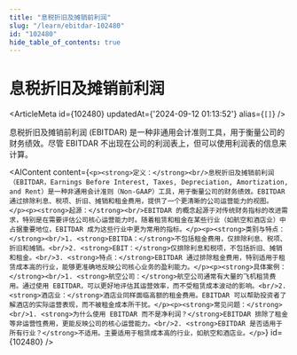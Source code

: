 ```yaml
---
title: "息税折旧及摊销前利润"
slug: "/learn/ebitdar-102480"
id: "102480"
hide_table_of_contents: true
---
```



# 息税折旧及摊销前利润

<ArticleMeta id={102480} updatedAt={'2024-09-12 01:13:52'} alias={`[]`} />
<div className='border-solid border-b border-t-0 my-4 border-[var(--ifm-color-gray-300)]' />

息税折旧及摊销前利润 (EBITDAR) 是一种非通用会计准则工具，用于衡量公司的财务绩效。尽管 EBITDAR 不出现在公司的利润表上，但可以使用利润表的信息来计算。

<AIContent content={`<p><strong>定义：</strong><br/>息税折旧及摊销前利润（EBITDAR，Earnings Before Interest, Taxes, Depreciation, Amortization, and Rent）是一种非通用会计准则（Non-GAAP）工具，用于衡量公司的财务绩效。EBITDAR 通过排除利息、税项、折旧、摊销和租金费用，提供了一个更清晰的公司运营能力的视图。</p><p><strong>起源：</strong><br/>EBITDAR 的概念起源于对传统财务指标的改进需求，特别是在需要评估公司核心运营能力时。随着租赁和租金在某些行业（如航空和酒店业）中占据重要地位，EBITDAR 成为这些行业中更为常用的指标。</p><p><strong>类别与特点：</strong><br/>1. <strong>EBITDA：</strong>不包括租金费用，仅排除利息、税项、折旧和摊销。<br/>2. <strong>EBIT：</strong>仅排除利息和税项，不包括折旧、摊销和租金。<br/>3. <strong>特点：</strong>EBITDAR 通过排除租金费用，特别适用于租赁成本高的行业，能够更准确地反映公司核心业务的盈利能力。</p><p><strong>具体案例：</strong><br/>1. <strong>航空公司：</strong>航空公司通常有大量的飞机租赁费用。通过使用 EBITDAR，可以更好地评估其运营效率，而不受租赁成本波动的影响。<br/>2. <strong>酒店业：</strong>酒店业同样面临高额的租金费用。EBITDAR 可以帮助投资者了解酒店的实际运营表现，而不被租金成本所干扰。</p><p><strong>常见问题：</strong><br/>1. <strong>为什么使用 EBITDAR 而不是净利润？</strong>EBITDAR 排除了租金等非运营性费用，更能反映公司的核心运营能力。<br/>2. <strong>EBITDAR 是否适用于所有行业？</strong>不适用。主要适用于租赁成本高的行业，如航空和酒店业。</p>`} id={102480} />
